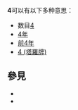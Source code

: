 '''4'''可以有以下多种意思：
*数目[[4|4]]
*[[4年|4年]]
*[[前4年|前4年]]
*[[4_(塔羅牌)|4 (塔羅牌)]]

== 參見 ==
* {{Lookfrom|4}}
* {{Lookfrom|四}}
{{disambig|Cat=数字消歧义}}